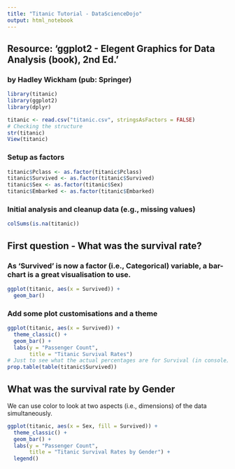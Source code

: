 ```yaml
---
title: "Titanic Tutorial - DataScienceDojo"
output: html_notebook
---
```

## Resource: 'ggplot2 - Elegent Graphics for Data Analysis (book), 2nd Ed.'
### by Hadley Wickham (pub: Springer)


```r
library(titanic)
library(ggplot2)
library(dplyr)
```

```r
titanic <- read.csv("titanic.csv", stringsAsFactors = FALSE)
# Checking the structure
str(titanic)
View(titanic)
```



### Setup as factors

```r
titanic$Pclass <- as.factor(titanic$Pclass)
titanic$Survived <- as.factor(titanic$Survived)
titanic$Sex <- as.factor(titanic$Sex)
titanic$Embarked <- as.factor(titanic$Embarked)
```

### Initial analysis and cleanup data (e.g., missing values)
```r
colSums(is.na(titanic))

```




## First question - What was the survival rate?
### As 'Survived' is now a factor (i.e., Categorical) variable, a bar-chart is a great visualisation to use.
```r
ggplot(titanic, aes(x = Survived)) +
  geom_bar()
```
### Add some plot customisations and a theme
```r
ggplot(titanic, aes(x = Survived)) +
  theme_classic() +
  geom_bar() +
  labs(y = "Passenger Count",
       title = "Titanic Survival Rates")
# Just to see what the actual percentages are for Survival (in console)
prop.table(table(titanic$Survived))
```

## What was the survival rate by Gender
We can use color to look at two aspects (i.e., dimensions) of the data simultaneously.

```r
ggplot(titanic, aes(x = Sex, fill = Survived)) +
  theme_classic() +
  geom_bar() +
  labs(y = "Passenger Count",
       title = "Titanic Survival Rates by Gender") +
  legend()
```

